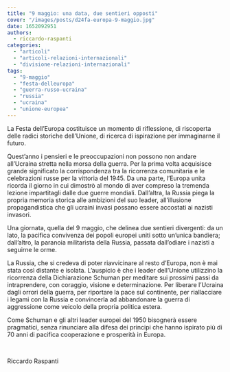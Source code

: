 ```yaml
---
title: "9 maggio: una data, due sentieri opposti"
cover: "/images/posts/d24fa-europa-9-maggio.jpg"
date: 1652092951
authors:
  - riccardo-raspanti
categories: 
  - "articoli"
  - "articoli-relazioni-internazionali"
  - "divisione-relazioni-internazionali"
tags: 
  - "9-maggio"
  - "festa-delleuropa"
  - "guerra-russo-ucraina"
  - "russia"
  - "ucraina"
  - "unione-europea"
---
```


La Festa dell’Europa costituisce un momento di riflessione, di riscoperta delle radici storiche dell’Unione, di ricerca di ispirazione per immaginarne il futuro.

Quest’anno i pensieri e le preoccupazioni non possono non andare all’Ucraina stretta nella morsa della guerra. Per la prima volta acquisisce grande significato la corrispondenza tra la ricorrenza comunitaria e le celebrazioni russe per la vittoria del 1945. Da una parte, l’Europa unita ricorda il giorno in cui dimostrò al mondo di aver compreso la tremenda lezione impartitagli dalle due guerre mondiali. Dall’altra, la Russia piega la propria memoria storica alle ambizioni del suo leader, all’illusione propagandistica che gli ucraini invasi possano essere accostati ai nazisti invasori.

Una giornata, quella del 9 maggio, che delinea due sentieri divergenti: da un lato, la pacifica convivenza dei popoli europei uniti sotto un’unica bandiera; dall’altro, la paranoia militarista della Russia, passata dall’odiare i nazisti a seguirne le orme.

La Russia, che si credeva di poter riavvicinare al resto d’Europa, non è mai stata così distante e isolata. L’auspicio è che i leader dell’Unione utilizzino la ricorrenza della Dichiarazione Schuman per meditare sui prossimi passi da intraprendere, con coraggio, visione e determinazione. Per liberare l’Ucraina dagli orrori della guerra, per riportare la pace sul continente, per riallacciare i legami con la Russia e convincerla ad abbandonare la guerra di aggressione come veicolo della propria politica estera.

Come Schuman e gli altri leader europei del 1950 bisognerà essere pragmatici, senza rinunciare alla difesa dei principi che hanno ispirato più di 70 anni di pacifica cooperazione e prosperità in Europa.

 

Riccardo Raspanti
